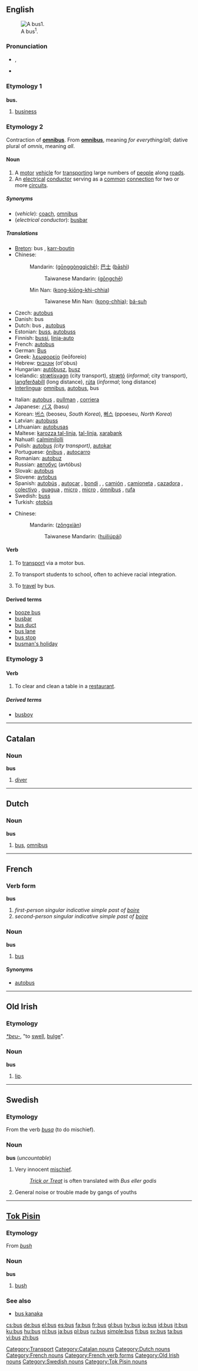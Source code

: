 {{see|Bus|buss}}
==English==
[[Image:Kintetsu Bus 001 JPN.jpg|thumb|right|A bus<SUP>1</SUP>.]]

===Pronunciation===
*{{IPA|/ˈbɐs/}}, {{SAMPA|/bVs/}}
*{{audio|en-us-bus.ogg|Audio (US)}}
*:{{rhymes|ʌs}}

===Etymology 1===

===={{abbreviation}}====
'''bus.'''

# [[business]]

===Etymology 2===
Contraction of '''[[omnibus]]'''. From {{L.}} '''[[omnibus]]''', meaning ''for everything/all''; dative plural of ''omnis'', meaning ''all''.

====Noun====
{{en-noun|pl=buses|pl2=busses}}

# A [[motor]] [[vehicle]] for [[transport]]ing large numbers of [[people]] along [[road]]s.
# An [[electrical]] [[conductor]] serving as a [[common]] [[connection]] for two or more [[circuit]]s.

=====Synonyms=====
* (''vehicle''): [[coach]], [[omnibus]]
* (''electrical conductor''): [[busbar]]

=====Translations=====
{{trans-top|vehicle}}
*[[Breton]]: bus {{m}}, [[karr-boutin]] {{m}}
*Chinese:
*:Mandarin: {{zh-ts|公共汽車|公共汽车}} ([[gōnggòngqìchē]]); [[巴士]] ([[bāshì]])
*:: Taiwanese Mandarin: {{zh-ts|公車|公车}} ([[gōngchē]])
*:Min Nan: {{zh-ts|公共汽車|公共汽车}} ([[kong-kiōng-khì-chhia]])
*:: Taiwanese Min Nan: {{zh-ts|公車|公车}} ([[kong-chhia]]); [[bá-suh]]
*Czech: [[autobus]] {{m}}
*Danish: bus
*Dutch: bus {{m}}, [[autobus]] {{m}}
*Estonian: [[buss]], [[autobuss]]
*Finnish: [[bussi]], [[linja-auto]]
*French: [[autobus]]
*German: [[Bus]] {{m}}
*Greek: [[λεωφορείο]] (leōforeío) {{n}}
*Hebrew: [[אוטובוס]] (ot'obus) {{m}}
*Hungarian: [[autóbusz]], [[busz]]
*Icelandic: [[strætisvagn]] {{m}} (city transport), [[strætó]] {{m}} (''informal''; city transport), [[langferðabíll]] {{m}} (long distance), [[rúta]] {{f}} (''informal''; long distance)
*[[Interlingua]]: [[omnibus]], [[autobus]], bus
{{trans-mid}}
*Italian: [[autobus]] {{m}}, [[pullman]] {{m}}, [[corriera]] {{f}}
*Japanese: [[バス]] (basu)
*Korean: [[버스]] (beoseu, ''South Korea''), [[뻐스]] (ppoeseu, ''North Korea'')
*Latvian: [[autobuss]]
*Lithuanian: [[autobusas]] {{m}}
*Maltese: [[karozza tal-linja]], [[tal-linja]], [[xarabank]]
*Nahuatl: [[calmimilolli]]
*Polish: [[autobus]] {{m}} ''(city transport)'', [[autokar]] {{m}}
*Portuguese: [[ônibus]] {{m}}, [[autocarro]] {{m}}
*Romanian: [[autobuz]] {{n}}
*Russian: [[автобус]] (avtóbus) {{m}}
*Slovak: [[autobus]] {{m}}
*Slovene: [[avtobus]] {{m}}
*Spanish: [[autobús]] {{m}}, [[autocar]] {{m}} {{italbrac|Spain}}, [[bondi]] {{m}} {{italbrac|Argentina, colloquial}}, {{t|es|bus|m}} {{italbrac|Latin America}}, [[camión]] {{m}} {{italbrac|Mexico}},  [[camioneta]] {{f}} {{italbrac|Guatemala}}, [[cazadora]] {{f}} {{italbrac|Costa Rica}}, [[colectivo]] {{m}} {{italbrac|Argentina}}, [[guagua]] {{f}}  {{italbrac|Caribbean Islands, Spain's Canary Islands}}, [[micro]] {{m}} {{italbrac|Argentina}},   [[micro]] {{f}} {{italbrac|Chile}}, [[ómnibus]] {{m}} {{italbrac|Bolivia|Paraguay|Peru|Uruguay}}, [[rufa]] {{f}} {{italbrac|Cuba, colloquial}}
*Swedish: [[buss#Swedish|buss]] {{c}}
*Turkish: [[otobüs]]
{{trans-bottom}}

{{trans-top|electrical conductor}}
*Chinese:
*:Mandarin: {{zh-ts|總線|总线}} ([[zǒngxiàn]])
*:: Taiwanese Mandarin: {{zh-ts|匯流排|汇流排}} ([[huìliúpái]])
{{trans-mid}}
{{trans-bottom}}

====Verb====
{{en-verb|'''[[busses]]''' or '''[[buses]]'''|'''[[bussing]]''' or '''[[busing]]'''|'''[[bussed]]''' or '''[[bused]]'''}}

# {{transitive}} To [[transport]] via a motor bus.
# {{transitive}} To transport students to school, often to achieve racial integration.
# {{intransitive}} To [[travel]] by bus.

====Derived terms====
*[[booze bus]]
*[[busbar]]
*[[bus duct]]
*[[bus lane]]
*[[bus stop]]
*[[busman's holiday]]

===Etymology 3===

====Verb====
{{en-verb|'''[[busses]]''' or '''[[buses]]'''|'''[[bussing]]''' or '''[[busing]]'''|'''[[bussed]]''' or '''[[bused]]'''}}

# To clear and clean a table in a [[restaurant]].

=====Derived terms=====
* [[busboy]]

[[Category:Transport]]

----

==Catalan==

===Noun===
'''bus'''

# [[diver]]

[[Category:Catalan nouns]]

----

==Dutch==

===Noun===
'''bus''' {{m}}

# [[#English|bus]], [[omnibus]]

[[Category:Dutch nouns]]

----

==French==

===Verb form===
'''bus'''

# ''first-person singular indicative simple past of [[boire]]''
# ''second-person singular indicative simple past of [[boire]]''

===Noun===
'''bus''' {{m}}

# {{colloquial|lang=fr}} [[#English|bus]]

====Synonyms====
*[[autobus]]

[[Category:French nouns]]
[[Category:French verb forms]]

----

==Old Irish==

===Etymology===
{{PIE.|sga}} ''[[*beu-]]'', "to [[swell]], [[bulge]]".

===Noun===
'''bus'''

# [[lip]].

[[Category:Old Irish nouns]]

----

==Swedish==

===Etymology===
From the verb ''[[busa#Swedish|busa]]'' (to do mischief).

===Noun===
'''bus''' {{n}} (''uncountable'')

# Very innocent [[mischief]].
#:''[[Trick or Treat]]'' is often translated with ''Bus eller godis''
# General noise or trouble made by gangs of youths

[[Category:Swedish nouns]]

----

==[[Tok Pisin]]==

===Etymology===
From {{E.|tpi}} ''[[bush]]''

===Noun===
'''bus'''

# [[bush]]

===See also===
*[[bus kanaka]]

[[Category:Tok Pisin nouns]]

[[cs:bus]]
[[de:bus]]
[[el:bus]]
[[es:bus]]
[[fa:bus]]
[[fr:bus]]
[[gl:bus]]
[[hy:bus]]
[[io:bus]]
[[id:bus]]
[[it:bus]]
[[ku:bus]]
[[hu:bus]]
[[nl:bus]]
[[ja:bus]]
[[pl:bus]]
[[ru:bus]]
[[simple:bus]]
[[fi:bus]]
[[sv:bus]]
[[ta:bus]]
[[vi:bus]]
[[zh:bus]]